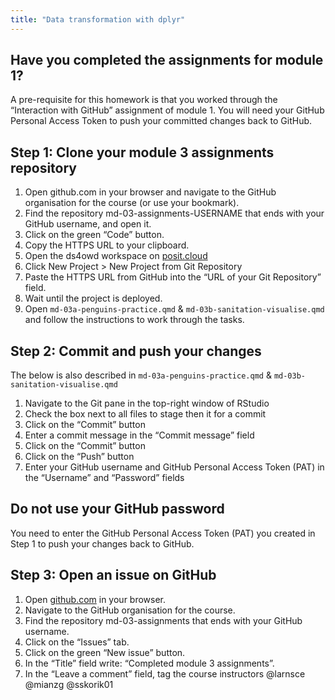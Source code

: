 ```yaml
---
title: "Data transformation with dplyr"
---
```


::: {.callout-important}
## Have you completed the assignments for module 1?
A pre-requisite for this homework is that you worked through the "Interaction with GitHub" assignment of module 1. You will need your GitHub Personal Access Token to push your committed changes back to GitHub. 
:::

## Step 1: Clone your module 3 assignments repository

1. Open github.com in your browser and navigate to the GitHub organisation for the course (or use your bookmark).
2. Find the repository md-03-assignments-USERNAME that ends with your GitHub username, and open it.
3. Click on the green "Code" button.
4. Copy the HTTPS URL to your clipboard.
5. Open the ds4owd workspace on [posit.cloud](https://posit.cloud/spaces/426916/content/all?sort=name_asc)
6. Click New Project > New Project from Git Repository
7. Paste the HTTPS URL from GitHub into the "URL of your Git Repository" field.
8. Wait until the project is deployed.
9. Open `md-03a-penguins-practice.qmd` & `md-03b-sanitation-visualise.qmd` and follow the instructions to work through the tasks.

## Step 2: Commit and push your changes 

The below is also described in `md-03a-penguins-practice.qmd` & `md-03b-sanitation-visualise.qmd`

1. Navigate to the Git pane in the top-right window of RStudio
2. Check the box next to all files to stage then it for a commit
3. Click on the "Commit" button
4. Enter a commit message in the "Commit message" field
5. Click on the "Commit" button
6. Click on the "Push" button
7. Enter your GitHub username and GitHub Personal Access Token (PAT) in the "Username" and "Password" fields

::: callout-important
## Do not use your GitHub password

You need to enter the GitHub Personal Access Token (PAT) you created in Step 1 to push your changes back to GitHub.
:::

## Step 3: Open an issue on GitHub

1. Open [github.com](https://github.com/) in your browser.
2. Navigate to the GitHub organisation for the course.
3. Find the repository md-03-assignments that ends with your GitHub username.
4. Click on the "Issues" tab.
5. Click on the green "New issue" button.
6. In the "Title" field write: "Completed module 3 assignments".
7. In the "Leave a comment" field, tag the course instructors @larnsce @mianzg @sskorik01

